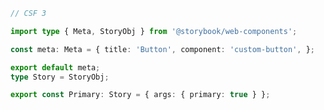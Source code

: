 ```ts
// CSF 3

import type { Meta, StoryObj } from '@storybook/web-components';

const meta: Meta = { title: 'Button', component: 'custom-button', };

export default meta;
type Story = StoryObj;

export const Primary: Story = { args: { primary: true } };
```
